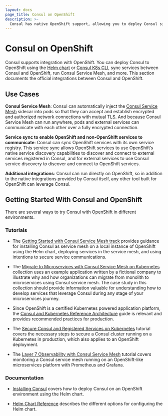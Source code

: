 ```yaml
---
layout: docs
page_title: Consul on OpenShift
description: >-
  Consul has native OpenShift support, allowing you to deploy Consul sidecars to an OpenShift cluster facilitating a service mesh. Learn how to install Consul on OpenShift with Helm or the Consul K8s CLI and get started with tutorials.
---
```


# Consul on OpenShift

Consul supports integration with OpenShift. You can deploy Consul to OpenShift using the [Helm chart](/consul/docs/k8s/installation/install#helm-chart-installation) or [Consul K8s CLI](/consul/docs/k8s/installation/install-cli#consul-k8s-cli-installation), sync services between Consul and OpenShift, run Consul Service Mesh, and more.
This section documents the official integrations between Consul and OpenShift.

## Use Cases

**Consul Service Mesh**: 
Consul can automatically inject the [Consul Service Mesh](/consul/docs/connect) sidecar into pods so that they can accept and establish encrypted and authorized network connections with mutual TLS. And because Consul Service Mesh can run anywhere, pods and external services can communicate with each other over a fully encrypted connection.

**Service sync to enable OpenShift and non-OpenShift services to communicate**: 
Consul can sync OpenShift services with its own service registry. This service sync allows OpenShift services to use OpenShift’s native service discovery capabilities to discover and connect to external services registered in Consul, and for external services to use Consul service discovery to discover and connect to OpenShift services.

**Additional integrations**:
Consul can run directly on OpenShift, so in addition to the native integrations provided by Consul itself, any other tool built for OpenShift can leverage Consul.

## Getting Started With Consul and OpenShift

There are several ways to try Consul with OpenShift in different environments.

### Tutorials

- The [Getting Started with Consul Service Mesh track](/consul/tutorials/archive/kubernetes-openshift-red-hat) provides guidance for installing Consul as service mesh on a local instance of OpenShift using the Helm chart, deploying services in the service mesh, and using intentions to secure service communications.

- The [Migrate to Microservices with Consul Service Mesh on Kubernetes](/consul/tutorials/microservices?utm_source=docs) collection uses an example application written by a fictional company to illustrate why and how organizations can migrate from monolith to microservices using Consul service mesh. The case study in this collection should provide information valuable for understanding how to develop services that leverage Consul during any stage of your microservices journey.

- Since OpenShift is a certified Kubernetes powered application platform, the [Consul and Kubernetes Reference Architecture](/consul/tutorials/kubernetes/kubernetes-reference-architecture?utm_source=docs) guide is relevant and provides recommended practices for production.

- The [Secure Consul and Registered Services on Kubernetes](/consul/tutorials/kubernetes/kubernetes-secure-agents?utm_source=docs) tutorial covers the necessary steps to secure a Consul cluster running on a Kubernetes in production, which also applies to an OpenShift deployment.

- The [Layer 7 Observability with Consul Service Mesh](/consul/tutorials/kubernetes/kubernetes-layer7-observability) tutorial covers monitoring a Consul service mesh running on an OpenShift-like microservices platform with Prometheus and Grafana.

### Documentation

- [Installing Consul](/consul/docs/deploy/server/k8s/platform/openshift) covers how to deploy Consul on an OpenShift environment using the Helm chart.

- [Helm Chart Reference](/consul/docs/k8s/helm) describes the different options for configuring the Helm chart.